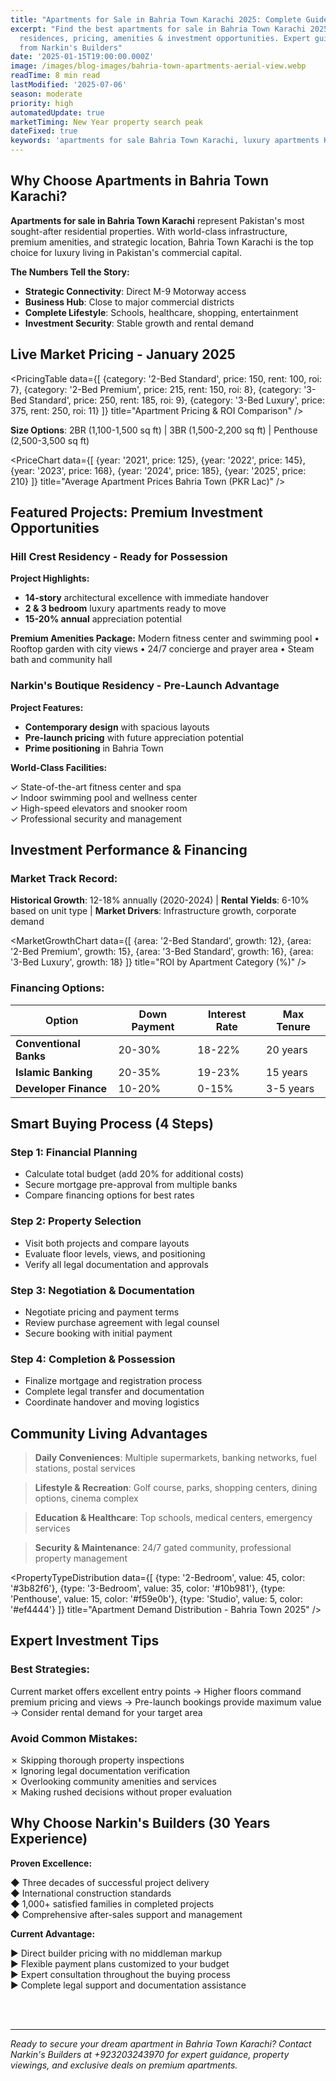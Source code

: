 ```yaml
---
title: "Apartments for Sale in Bahria Town Karachi 2025: Complete Guide & Best Deals"
excerpt: "Find the best apartments for sale in Bahria Town Karachi 2025. Explore luxury
  residences, pricing, amenities & investment opportunities. Expert guidance
  from Narkin's Builders"
date: '2025-01-15T19:00:00.000Z'
image: /images/blog-images/bahria-town-apartments-aerial-view.webp
readTime: 8 min read
lastModified: '2025-07-06'
season: moderate
priority: high
automatedUpdate: true
marketTiming: New Year property search peak
dateFixed: true
keywords: 'apartments for sale Bahria Town Karachi, luxury apartments Karachi, property investment Bahria Town, real estate Karachi'
---
```



## Why Choose Apartments in Bahria Town Karachi?

**Apartments for sale in Bahria Town Karachi** represent Pakistan's most sought-after residential properties. With world-class infrastructure, premium amenities, and strategic location, Bahria Town Karachi is the top choice for luxury living in Pakistan's commercial capital.

**The Numbers Tell the Story:**
- **Strategic Connectivity**: Direct M-9 Motorway access
- **Business Hub**: Close to major commercial districts  
- **Complete Lifestyle**: Schools, healthcare, shopping, entertainment
- **Investment Security**: Stable growth and rental demand

## Live Market Pricing - January 2025

<PricingTable 
  data={[
    {category: '2-Bed Standard', price: 150, rent: 100, roi: 7},
    {category: '2-Bed Premium', price: 215, rent: 150, roi: 8},
    {category: '3-Bed Standard', price: 250, rent: 185, roi: 9},
    {category: '3-Bed Luxury', price: 375, rent: 250, roi: 11}
  ]}
  title="Apartment Pricing & ROI Comparison"
/>

**Size Options**: 2BR (1,100-1,500 sq ft) | 3BR (1,500-2,200 sq ft) | Penthouse (2,500-3,500 sq ft)

<PriceChart 
  data={[
    {year: '2021', price: 125},
    {year: '2022', price: 145},
    {year: '2023', price: 168},
    {year: '2024', price: 185},
    {year: '2025', price: 210}
  ]}
  title="Average Apartment Prices Bahria Town (PKR Lac)"
/>

## Featured Projects: Premium Investment Opportunities

### Hill Crest Residency - Ready for Possession

**Project Highlights:**
- **14-story** architectural excellence with immediate handover
- **2 & 3 bedroom** luxury apartments ready to move
- **15-20% annual** appreciation potential

**Premium Amenities Package:**
Modern fitness center and swimming pool • Rooftop garden with city views • 24/7 concierge and prayer area • Steam bath and community hall

### Narkin's Boutique Residency - Pre-Launch Advantage

**Project Features:**
- **Contemporary design** with spacious layouts
- **Pre-launch pricing** with future appreciation potential
- **Prime positioning** in Bahria Town

**World-Class Facilities:**

✓ State-of-the-art fitness center and spa  
✓ Indoor swimming pool and wellness center  
✓ High-speed elevators and snooker room  
✓ Professional security and management

## Investment Performance & Financing

### Market Track Record:
**Historical Growth**: 12-18% annually (2020-2024) | **Rental Yields**: 6-10% based on unit type | **Market Drivers**: Infrastructure growth, corporate demand

<MarketGrowthChart 
  data={[
    {area: '2-Bed Standard', growth: 12},
    {area: '2-Bed Premium', growth: 15},
    {area: '3-Bed Standard', growth: 16},
    {area: '3-Bed Luxury', growth: 18}
  ]}
  title="ROI by Apartment Category (%)"
/>

### Financing Options:

| Option | Down Payment | Interest Rate | Max Tenure |
|--------|--------------|---------------|------------|
| **Conventional Banks** | 20-30% | 18-22% | 20 years |
| **Islamic Banking** | 20-35% | 19-23% | 15 years |
| **Developer Finance** | 10-20% | 0-15% | 3-5 years |

## Smart Buying Process (4 Steps)

### Step 1: Financial Planning
- Calculate total budget (add 20% for additional costs)
- Secure mortgage pre-approval from multiple banks
- Compare financing options for best rates

### Step 2: Property Selection
- Visit both projects and compare layouts
- Evaluate floor levels, views, and positioning
- Verify all legal documentation and approvals

### Step 3: Negotiation & Documentation
- Negotiate pricing and payment terms
- Review purchase agreement with legal counsel
- Secure booking with initial payment

### Step 4: Completion & Possession
- Finalize mortgage and registration process
- Complete legal transfer and documentation
- Coordinate handover and moving logistics

## Community Living Advantages

> **Daily Conveniences**: Multiple supermarkets, banking networks, fuel stations, postal services

> **Lifestyle & Recreation**: Golf course, parks, shopping centers, dining options, cinema complex

> **Education & Healthcare**: Top schools, medical centers, emergency services

> **Security & Maintenance**: 24/7 gated community, professional property management

<PropertyTypeDistribution 
  data={[
    {type: '2-Bedroom', value: 45, color: '#3b82f6'},
    {type: '3-Bedroom', value: 35, color: '#10b981'},
    {type: 'Penthouse', value: 15, color: '#f59e0b'},
    {type: 'Studio', value: 5, color: '#ef4444'}
  ]}
  title="Apartment Demand Distribution - Bahria Town 2025"
/>

## Expert Investment Tips

### Best Strategies:
Current market offers excellent entry points → Higher floors command premium pricing and views → Pre-launch bookings provide maximum value → Consider rental demand for your target area

### Avoid Common Mistakes:

✗ Skipping thorough property inspections  
✗ Ignoring legal documentation verification  
✗ Overlooking community amenities and services  
✗ Making rushed decisions without proper evaluation

## Why Choose Narkin's Builders (30 Years Experience)

**Proven Excellence:**

◆ Three decades of successful project delivery  
◆ International construction standards  
◆ 1,000+ satisfied families in completed projects  
◆ Comprehensive after-sales support and management

**Current Advantage:**

► Direct builder pricing with no middleman markup  
► Flexible payment plans customized to your budget  
► Expert consultation throughout the buying process  
► Complete legal support and documentation assistance

<FAQ 
  staticFaqs={apartmentSaleFAQs} 
  pageUrl="/blogs/apartments-for-sale-bahria-town-karachi-2025" 
  contextType="property" 
  title="Frequently Asked Questions" 
  description="Essential information about purchasing apartments in Bahria Town Karachi, including pricing, financing options, and investment guidance."
/>

<br />
<br />

---

*Ready to secure your dream apartment in Bahria Town Karachi? Contact Narkin's Builders at +923203243970 for expert guidance, property viewings, and exclusive deals on premium apartments.*